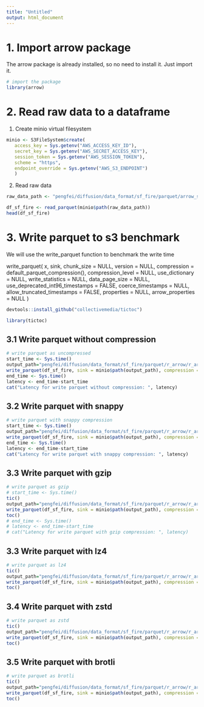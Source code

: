 ```yaml
---
title: "Untitled"
output: html_document
---
```


# 1. Import arrow package

The arrow package is already installed, so no need to install it. Just import it.

```r
# import the package
library(arrow)
```

# 2. Read raw data to a dataframe
1. Create minio virtual filesystem

```r
minio <- S3FileSystem$create(
   access_key = Sys.getenv("AWS_ACCESS_KEY_ID"),
   secret_key = Sys.getenv("AWS_SECRET_ACCESS_KEY"),
   session_token = Sys.getenv("AWS_SESSION_TOKEN"),
   scheme = "https",
   endpoint_override = Sys.getenv("AWS_S3_ENDPOINT")
   )
```

2. Read raw data

```r
raw_data_path <- "pengfei/diffusion/data_format/sf_fire/parquet/arrow_sf_fire_gzip/546fa4b65a6a4f1f983f31f0eaf586c4.parquet"

df_sf_fire <- read_parquet(minio$path(raw_data_path))
head(df_sf_fire)
```

# 3. Write parquet to s3 benchmark

We will use the write_parquet function to benchmark the write time

write_parquet(
  x,
  sink,
  chunk_size = NULL,
  version = NULL,
  compression = default_parquet_compression(),
  compression_level = NULL,
  use_dictionary = NULL,
  write_statistics = NULL,
  data_page_size = NULL,
  use_deprecated_int96_timestamps = FALSE,
  coerce_timestamps = NULL,
  allow_truncated_timestamps = FALSE,
  properties = NULL,
  arrow_properties = NULL
)

```r
devtools::install_github("collectivemedia/tictoc")

library(tictoc)
```

## 3.1 Write parquet without compression
```r
# write parquet as uncompressed
start_time <- Sys.time()
output_path="pengfei/diffusion/data_format/sf_fire/parquet/r_arrow/r_arrow_sf_fire_none"
write_parquet(df_sf_fire, sink = minio$path(output_path), compression = "uncompressed")
end_time <- Sys.time()
latency <- end_time-start_time
cat("Latency for write parquet without compression: ", latency)

```

## 3.2 Write parquet with snappy

```r
# write parquet with snappy compression
start_time <- Sys.time()
output_path="pengfei/diffusion/data_format/sf_fire/parquet/r_arrow/r_arrow_sf_fire_snappy.parquet"
write_parquet(df_sf_fire, sink = minio$path(output_path), compression = "snappy")
end_time <- Sys.time()
latency <- end_time-start_time
cat("Latency for write parquet with snappy compression: ", latency)
```

## 3.3 Write parquet with gzip

```r

# write parquet as gzip
# start_time <- Sys.time()
tic()
output_path="pengfei/diffusion/data_format/sf_fire/parquet/r_arrow/r_arrow_sf_fire_gzip.parquet"
write_parquet(df_sf_fire, sink = minio$path(output_path), compression = "gzip")
toc()
# end_time <- Sys.time()
# latency <- end_time-start_time
# cat("Latency for write parquet with gzip compression: ", latency)
```


## 3.3 Write parquet with lz4

```r
# write parquet as lz4
tic()
output_path="pengfei/diffusion/data_format/sf_fire/parquet/r_arrow/r_arrow_sf_fire_lz4.parquet"
write_parquet(df_sf_fire, sink = minio$path(output_path), compression = "lz4")
toc()
```

## 3.4 Write parquet with zstd

```r
# write parquet as zstd
tic()
output_path="pengfei/diffusion/data_format/sf_fire/parquet/r_arrow/r_arrow_sf_fire_zstd.parquet"
write_parquet(df_sf_fire, sink = minio$path(output_path), compression = "zstd")
toc()
```
## 3.5 Write parquet with brotli

```r
# write parquet as brotli
tic()
output_path="pengfei/diffusion/data_format/sf_fire/parquet/r_arrow/r_arrow_sf_fire_brotli.parquet"
write_parquet(df_sf_fire, sink = minio$path(output_path), compression = "brotli")
toc()
```


